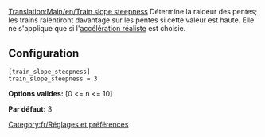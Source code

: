 [[Translation:Main/en/Train slope steepness]]
Détermine la raideur des pentes; les trains ralentiront davantage sur les pentes si cette valeur est haute. Elle ne s'applique que si l'[[Main/fr/Accélération réaliste|accélération réaliste]] est choisie.

== Configuration ==

<pre>
[train_slope_steepness]
train_slope_steepness = 3
</pre>

'''Options valides:''' [0 <= n <= 10]

'''Par défaut:''' 3

[[Category:fr/Réglages et préférences]]